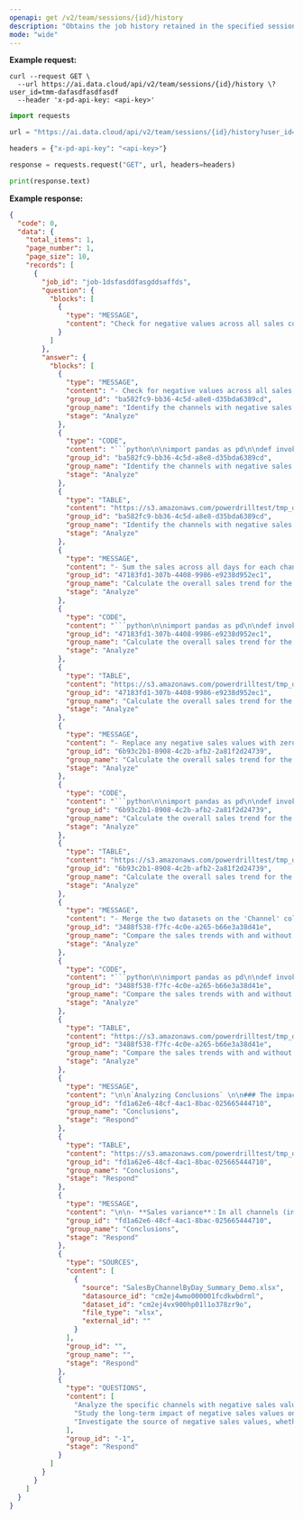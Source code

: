 ```yaml
---
openapi: get /v2/team/sessions/{id}/history
description: "Obtains the job history retained in the specified session."
mode: "wide"
---
```


**Example request:**
<CodeGroup>
```curl cURL
curl --request GET \
  --url https://ai.data.cloud/api/v2/team/sessions/{id}/history \?user_id=tmm-dafasdfasdfasdf
  --header 'x-pd-api-key: <api-key>'
```

```python Python
import requests

url = "https://ai.data.cloud/api/v2/team/sessions/{id}/history?user_id=tmm-dafasdfasdfasdf"

headers = {"x-pd-api-key": "<api-key>"}

response = requests.request("GET", url, headers=headers)

print(response.text)
```
</CodeGroup>

**Example response:**

<Accordion title="Example response">

```json 200
{
  "code": 0,
  "data": {
    "total_items": 1,
    "page_number": 1,
    "page_size": 10,
    "records": [
      {
        "job_id": "job-1dsfasddfasgddsaffds",
        "question": {
          "blocks": [
            {
              "type": "MESSAGE",
              "content": "Check for negative values across all sales columns"
            }
          ]
        },
        "answer": {
          "blocks": [
            {
              "type": "MESSAGE",
              "content": "- Check for negative values across all sales columns.\n- Filter the DataFrame to retain only rows with no negative sales values.",
              "group_id": "ba582fc9-bb36-4c5d-a8e8-d35bda6389cd",
              "group_name": "Identify the channels with negative sales values by examining each day's sales data. Filter out the rows where any sales value is negative.",
              "stage": "Analyze"
            },
            {
              "type": "CODE",
              "content": "```python\n\nimport pandas as pd\n\ndef invoke(input_0: pd.DataFrame) -> pd.DataFrame:\n    '''\n    input_0: pd.DataFrame  SalesByChannelByDay_Summary_Demo.Sheet1_0_table_1.csv\n    '''\n    # Identify columns that represent sales data (all except the first column)\n    sales_columns = input_0.columns[1:]\n    \n    # Filter rows where any sales value is negative\n    filtered_df = input_0[~(input_0[sales_columns] < 0).any(axis=1)]\n    \n    # Assign the result to the output variable\n    output = filtered_df\n    \n    return output\n\n```",
              "group_id": "ba582fc9-bb36-4c5d-a8e8-d35bda6389cd",
              "group_name": "Identify the channels with negative sales values by examining each day's sales data. Filter out the rows where any sales value is negative.",
              "stage": "Analyze"
            },
            {
              "type": "TABLE",
              "content": "https://s3.amazonaws.com/powerdrilltest/tmp_datasource_cache/code_result/clvl4cad2001q01l1m522hxlu/baf7d6d1-fb81-4fdb-bcdd-32923d214c7b.csv?X-Amz-Algorithm=AWS4-HMAC-SHA256&X-Amz-Date=20241018T104617Z&X-Amz-SignedHeaders=host&X-Amz-Expires=599&X-Amz-Credential=AKIARLSQLXURHEIDN4OZ%2F20241018%2Fus-east-1%2Fs3%2Faws4_request&X-Amz-Signature=9bcb5af552793f162e35f41d62fb9306cf90888924bfbdce81ea687265fddf83",
              "group_id": "ba582fc9-bb36-4c5d-a8e8-d35bda6389cd",
              "group_name": "Identify the channels with negative sales values by examining each day's sales data. Filter out the rows where any sales value is negative.",
              "stage": "Analyze"
            },
            {
              "type": "MESSAGE",
              "content": "- Sum the sales across all days for each channel.\n- Create a new DataFrame with the channel names and their corresponding total sales.",
              "group_id": "47183fd1-307b-4408-9986-e9238d952ec1",
              "group_name": "Calculate the overall sales trend for the identified channels with negative sales values. This involves summing up the sales across all days for each channel and analyzing the trend.",
              "stage": "Analyze"
            },
            {
              "type": "CODE",
              "content": "```python\n\nimport pandas as pd\n\ndef invoke(negative_sales_channels: pd.DataFrame) -> pd.DataFrame:\n    '''\n    negative_sales_channels: pd.DataFrame  negative_sales_channels.csv\n    '''\n    # Sum the sales across all days for each channel\n    total_sales = negative_sales_channels.iloc[:, 1:].sum(axis=1)\n    \n    # Create a new DataFrame with the channel names and their corresponding total sales\n    output = pd.DataFrame({\n        'Channel': negative_sales_channels.iloc[:, 0],\n        'Total Sales': total_sales\n    })\n    \n    return output\n\n```",
              "group_id": "47183fd1-307b-4408-9986-e9238d952ec1",
              "group_name": "Calculate the overall sales trend for the identified channels with negative sales values. This involves summing up the sales across all days for each channel and analyzing the trend.",
              "stage": "Analyze"
            },
            {
              "type": "TABLE",
              "content": "https://s3.amazonaws.com/powerdrilltest/tmp_datasource_cache/code_result/clvl4cad2001q01l1m522hxlu/10cffac2-8bf3-45f4-86e6-1ed8457329f2.csv?X-Amz-Algorithm=AWS4-HMAC-SHA256&X-Amz-Date=20241018T104617Z&X-Amz-SignedHeaders=host&X-Amz-Expires=600&X-Amz-Credential=AKIARLSQLXURHEIDN4OZ%2F20241018%2Fus-east-1%2Fs3%2Faws4_request&X-Amz-Signature=c6f5b522d2ddceea730304b86a45d5f5165f05f9fda3c1d275d11e9022c1e7ac",
              "group_id": "47183fd1-307b-4408-9986-e9238d952ec1",
              "group_name": "Calculate the overall sales trend for the identified channels with negative sales values. This involves summing up the sales across all days for each channel and analyzing the trend.",
              "stage": "Analyze"
            },
            {
              "type": "MESSAGE",
              "content": "- Replace any negative sales values with zero in the data.\n- Sum the sales across all days for each channel.\n- Create a new data structure with the summed sales values.",
              "group_id": "6b93c2b1-8908-4c2b-afb2-2a81f2d24739",
              "group_name": "Calculate the overall sales trend for the same channels but excluding the negative sales values. This involves setting negative values to zero or removing them and then summing up the sales across all days for each channel.",
              "stage": "Analyze"
            },
            {
              "type": "CODE",
              "content": "```python\n\nimport pandas as pd\n\ndef invoke(negative_sales_channels: pd.DataFrame) -> pd.DataFrame:\n    '''\n    negative_sales_channels: pd.DataFrame  negative_sales_channels.csv\n    '''\n    # Replace negative values with zero\n    negative_sales_channels.iloc[:, 1:] = negative_sales_channels.iloc[:, 1:].clip(lower=0)\n    \n    # Sum the sales across all days for each channel\n    sales_sum = negative_sales_channels.iloc[:, 1:].sum(axis=1)\n    \n    # Create a new DataFrame with the summed sales values\n    output = pd.DataFrame({\n        'Channel': negative_sales_channels.iloc[:, 0],\n        'Total Sales': sales_sum\n    })\n    \n    return output\n\n```",
              "group_id": "6b93c2b1-8908-4c2b-afb2-2a81f2d24739",
              "group_name": "Calculate the overall sales trend for the same channels but excluding the negative sales values. This involves setting negative values to zero or removing them and then summing up the sales across all days for each channel.",
              "stage": "Analyze"
            },
            {
              "type": "TABLE",
              "content": "https://s3.amazonaws.com/powerdrilltest/tmp_datasource_cache/code_result/clvl4cad2001q01l1m522hxlu/f4c99616-dd7c-48b1-8a35-d3141d732c36.csv?X-Amz-Algorithm=AWS4-HMAC-SHA256&X-Amz-Date=20241018T104617Z&X-Amz-SignedHeaders=host&X-Amz-Expires=600&X-Amz-Credential=AKIARLSQLXURHEIDN4OZ%2F20241018%2Fus-east-1%2Fs3%2Faws4_request&X-Amz-Signature=d21a8d939ab09547bc201754ba253ca6c0d1da5361752f2228237e3ff59be256",
              "group_id": "6b93c2b1-8908-4c2b-afb2-2a81f2d24739",
              "group_name": "Calculate the overall sales trend for the same channels but excluding the negative sales values. This involves setting negative values to zero or removing them and then summing up the sales across all days for each channel.",
              "stage": "Analyze"
            },
            {
              "type": "MESSAGE",
              "content": "- Merge the two datasets on the 'Channel' column to align sales data for comparison.\n- Calculate the difference in 'Total Sales' between the datasets for each channel.\n- Store the results, including channel name and calculated difference, in a new dataset.",
              "group_id": "3488f538-f7fc-4c0e-a265-b66e3a38d41e",
              "group_name": "Compare the sales trends with and without negative sales values to determine the impact of negative sales on the overall sales trend for the affected channels.",
              "stage": "Analyze"
            },
            {
              "type": "CODE",
              "content": "```python\n\nimport pandas as pd\n\ndef invoke(sales_trend_with_negatives: pd.DataFrame, sales_trend_without_negatives: pd.DataFrame) -> pd.DataFrame:\n    # Merge the two DataFrames on the 'Channel' column\n    merged_df = pd.merge(sales_trend_with_negatives, sales_trend_without_negatives, on='Channel', suffixes=('_with_negatives', '_without_negatives'))\n    \n    # Calculate the difference in 'Total Sales' between the two DataFrames\n    merged_df['Sales Difference'] = merged_df['Total Sales_without_negatives'] - merged_df['Total Sales_with_negatives']\n    \n    # Create a new DataFrame to store the results\n    output = merged_df[['Channel', 'Sales Difference']]\n    \n    return output\n\n```",
              "group_id": "3488f538-f7fc-4c0e-a265-b66e3a38d41e",
              "group_name": "Compare the sales trends with and without negative sales values to determine the impact of negative sales on the overall sales trend for the affected channels.",
              "stage": "Analyze"
            },
            {
              "type": "TABLE",
              "content": "https://s3.amazonaws.com/powerdrilltest/tmp_datasource_cache/code_result/clvl4cad2001q01l1m522hxlu/aaf4f2f7-e2db-4f2e-98ae-0bdd18f42333.csv?X-Amz-Algorithm=AWS4-HMAC-SHA256&X-Amz-Date=20241018T104617Z&X-Amz-SignedHeaders=host&X-Amz-Expires=600&X-Amz-Credential=AKIARLSQLXURHEIDN4OZ%2F20241018%2Fus-east-1%2Fs3%2Faws4_request&X-Amz-Signature=19fcfe97c70bf40292b920ecbf0299c101e1de11e49b54fb8f62934b6e874f52",
              "group_id": "3488f538-f7fc-4c0e-a265-b66e3a38d41e",
              "group_name": "Compare the sales trends with and without negative sales values to determine the impact of negative sales on the overall sales trend for the affected channels.",
              "stage": "Analyze"
            },
            {
              "type": "MESSAGE",
              "content": "\n\n`Analyzing Conclusions` \n\n### The impact of negative sales values on overall sales trends\n\n#### Sales variance analysis\n\n",
              "group_id": "fd1a62e6-48cf-4ac1-8bac-025665444710",
              "group_name": "Conclusions",
              "stage": "Respond"
            },
            {
              "type": "TABLE",
              "content": "https://s3.amazonaws.com/powerdrilltest/tmp_datasource_cache/code_result/clvl4cad2001q01l1m522hxlu/aaf4f2f7-e2db-4f2e-98ae-0bdd18f42333.csv?X-Amz-Algorithm=AWS4-HMAC-SHA256&X-Amz-Date=20241018T104617Z&X-Amz-SignedHeaders=host&X-Amz-Expires=600&X-Amz-Credential=AKIARLSQLXURHEIDN4OZ%2F20241018%2Fus-east-1%2Fs3%2Faws4_request&X-Amz-Signature=19fcfe97c70bf40292b920ecbf0299c101e1de11e49b54fb8f62934b6e874f52",
              "group_id": "fd1a62e6-48cf-4ac1-8bac-025665444710",
              "group_name": "Conclusions",
              "stage": "Respond"
            },
            {
              "type": "MESSAGE",
              "content": "\n\n- **Sales variance**：In all channels (including EC, JD, Tmall, WeChat, retail, corporate stores, outlets, and total), the sales difference is 0.0. This indicates that regardless of the presence of negative sales values, the sales trend has not changed.\n\n#### Conclusion and Insights\n- **The impact of negative sales values**：Based on the provided data, negative sales values have no impact on the overall sales trend of the affected channels, as the sales variance for all channels is 0.0.\n- **Data consistency**：The sales discrepancies across all channels are consistent, indicating that there are no anomalies or deviations caused by negative sales values during data processing or analysis.",
              "group_id": "fd1a62e6-48cf-4ac1-8bac-025665444710",
              "group_name": "Conclusions",
              "stage": "Respond"
            },
            {
              "type": "SOURCES",
              "content": [
                {
                  "source": "SalesByChannelByDay_Summary_Demo.xlsx",
                  "datasource_id": "cm2ej4wmo000001fcdkwbdrml",
                  "dataset_id": "cm2ej4vx900hp01l1o378zr9o",
                  "file_type": "xlsx",
                  "external_id": ""
                }
              ],
              "group_id": "",
              "group_name": "",
              "stage": "Respond"
            },
            {
              "type": "QUESTIONS",
              "content": [
                "Analyze the specific channels with negative sales values on different dates and discuss whether the sales strategies of these channels might lead to negative values.",
                "Study the long-term impact of negative sales values on overall sales trends and assess whether adjustments to data analysis methods are needed to more accurately reflect the actual situation.",
                "Investigate the source of negative sales values, whether they are related to returns, discounts, or other factors, and propose possible solutions to reduce the occurrence of negative values."
              ],
              "group_id": "-1",
              "stage": "Respond"
            }
          ]
        }
      }
    ]
  }
}
```
</Accordion>